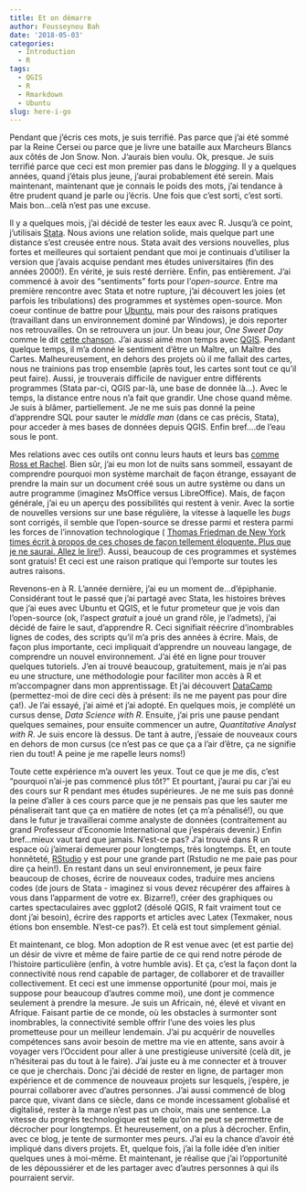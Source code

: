 ```yaml
---
title: Et on démarre
author: Fousseynou Bah
date: '2018-05-03'
categories:
  - Introduction
  - R
tags:
  - QGIS
  - R
  - Rmarkdown
  - Ubuntu
slug: here-i-go
---
```


Pendant que j'écris ces mots, je suis terrifié.
Pas parce que j'ai été sommé par la Reine Cersei ou parce que je livre une bataille aux Marcheurs Blancs aux côtés de Jon Snow.
Non.
J'aurais bien voulu.
Ok, presque.
Je suis terrifié parce que ceci est mon premier pas dans le *blogging*.
Il y a quelques années, quand j'étais plus jeune, j'aurai probablement été serein.
Mais maintenant, maintenant que je connais le poids des mots, j'ai tendance à être prudent quand je parle ou j'écris.
Une fois que c'est sorti, c'est sorti.
Mais bon...celà n'est pas une excuse.

Il y a quelques mois, j'ai décidé de tester les eaux avec R.
Jusqu'à ce point, j'utilisais [Stata](https://www.stata.com/).
Nous avions une relation solide, mais quelque part une distance s'est creusée entre nous.
Stata avait des versions nouvelles, plus fortes et meilleures qui sortaient pendant que moi je continuais d'utiliser la version que j'avais acquise pendant mes études universitaires (fin des années 2000!).
En vérité, je suis resté derrière.
Enfin, pas entièrement.
J'ai commencé à avoir des "sentiments" forts pour l'*open-source*.
Entre ma première rencontre avec Stata et notre rupture, j'ai découvert les joies (et parfois les tribulations) des programmes et systèmes open-source.
Mon coeur continue de battre pour [Ubuntu](https://www.ubuntu.com/), mais pour des raisons pratiques (travaillant dans un environnement dominé par Windows), je dois reporter nos retrouvailles.
On se retrouvera un jour.
Un beau jour, _One Sweet Day_ comme le dit [cette chanson](https://www.youtube.com/watch?v=UXxRyNvTPr8).
J'ai aussi aimé mon temps avec [QGIS](https://qgis.org/en/site/).
Pendant quelque temps, il m'a donné le sentiment d'être un Maître, un Maître des Cartes.
Malheureusement, en dehors des projets où il me fallait des cartes, nous ne trainions pas trop ensemble (après tout, les cartes sont tout ce qu'il peut faire).
Aussi, je trouverais difficile de naviguer entre différents programmes (Stata par-ci, QGIS par-là, une base de donnée là...).
Avec le temps, la distance entre nous n'a fait que grandir.
Une chose quand même.
Je suis à blâmer, partiellement.
Je ne me suis pas donné la peine d'apprendre SQL pour sauter le *middle man* (dans ce cas précis, Stata), pour acceder à mes bases de données depuis QGIS.
Enfin bref....de l'eau sous le pont.

Mes relations avec ces outils ont connu leurs hauts et leurs bas [comme Ross et Rachel](https://www.youtube.com/watch?v=DQuAsShq68Q).
Bien sûr, j'ai eu mon lot de nuits sans sommeil, essayant de comprendre pourquoi mon système marchait de façon étrange, essayant de prendre  la main sur un document créé sous un autre système ou dans un autre programme (imaginez MsOffice versus LibreOffice).
Mais, de façon générale, j'ai eu un aperçu des possibilités qui restent à venir.
Avec la sortie de nouvelles versions sur une base régulière, la vitesse à laquelle les *bugs* sont corrigés, il semble que l'open-source se dresse parmi et restera parmi les forces de l'innovation technologique ( [Thomas Friedman de New York times écrit à propos de ces choses de façon tellement éloquente. Plus que je ne saurai. Allez le lire!](https://www.nytimes.com/column/thomas-l-friedman)).
Aussi, beaucoup de ces programmes et systèmes sont gratuis!
Et ceci est une raison pratique qui l'emporte sur toutes les autres raisons.

Revenons-en à R.
L'année dernière, j'ai eu un moment de...d'épiphanie.
Considérant tout le passé que j'ai partagé avec Stata, les histoires brèves que j'ai eues avec Ubuntu et QGIS, et le futur prometeur que je vois dan l'open-source (ok, l'aspect *gratuit* a joué un grand rôle, je l'admets), j'ai décidé de faire le saut, d'apprendre R.
Ceci signifiait réécrire d'inombrables lignes de codes, des scripts qu'il m'a pris des années à écrire.
Mais, de façon plus importante, ceci impliquait d'apprendre un nouveau langage, de comprendre un nouvel environnement.
J'ai été en ligne pour trouver quelques tutoriels.
J'en ai trouvé beaucoup, gratuitement, mais je n'ai pas eu une structure, une méthodologie pour faciliter mon accès à R et m'accompagner dans mon apprentissage. 
Et j'ai découvert [DataCamp](http://datacamp.com/) (permettez-moi de dire ceci dès à présent: ils ne me payent pas pour dire ça!).
Je l'ai essayé, j'ai aimé et j'ai adopté.
En quelques mois, je complété un cursus dense, *Data Science with R*.
Ensuite, j'ai pris une pause pendant quelques semaines, pour ensuite commencer un autre, *Quantitative Analyst with R*.
Je suis encore là dessus.
De tant à autre, j'essaie de nouveaux cours en dehors de mon cursus (ce n'est pas ce que ça a l'air d'être, ça ne signifie rien du tout! A peine je me rapelle leurs noms!)


Toute cette expérience m'a ouvert les yeux.
Tout ce que je me dis, c'est "pourquoi n'ai-je pas commencé plus tôt?"
Et pourtant, j'aurai pu car j'ai eu des cours sur R pendant mes études supérieures.
Je ne me suis pas donné la peine d'aller à ces cours parce que je ne pensais pas que les sauter me pénaliserait tant que ça en matière de notes (et ça m'a pénalisé!), ou que dans le futur je travaillerai comme analyste de données (contraitement au grand Professeur d'Economie International que j'espérais devenir.)
Enfin bref...mieux vaut tard que jamais.
N'est-ce pas?
J'ai trouvé dans R un espace où j'aimerai demeurer pour longtemps, très longtemps.
Et, en toute honnêteté, [RStudio](https://www.rstudio.org/) y est pour une grande part (Rstudio ne me paie pas pour dire ça hein!).
En restant dans un seul environnement, je peux faire beaucoup de choses, écrire de nouveaux codes, traduire mes anciens codes (de jours de Stata - imaginez si vous devez récupérer des affaires à vous dans l'apparment de votre ex. Bizarre!), créer des graphiques ou cartes spectaculaires avec ggplot2 (désolé QGIS, R fait vraiment tout ce dont j'ai besoin), écrire des rapports et articles avec Latex (Texmaker, nous étions bon ensemble. N'est-ce pas?).
Et celà est tout simplement génial.

Et maintenant, ce blog.
Mon adoption de R est venue avec (et est partie de) un désir de vivre et même de faire partie de ce qui rend notre pérode de l'histoire particulière (enfin, à votre humble avis).
Et ça, c'est la façon dont la connectivité nous rend capable de partager, de collaborer et de travailler collectivement.
Et ceci est une immense opportunité (pour moi, mais je suppose pour beaucoup d'autres comme moi), une dont je commence seulement à prendre la mesure.
Je suis un Africain, né, élevé et vivant en Afrique.
Faisant partie de ce monde, où les obstacles à surmonter sont inombrables, la connectivité semble offrir l'une des voies les plus prometteuse pour un meilleur lendemain.
J'ai pu acquérir de nouvelles compétences sans avoir besoin de mettre ma vie en attente, sans avoir à voyager vers l'Occident pour aller à une prestigieuse université (celà dit, je n'hésiterai pas du tout à le faire).
J'ai juste eu à me connecter et à trouver ce que je cherchais.
Donc j'ai décidé de rester en ligne, de partager mon expérience et de commence de nouveaux projets sur lesquels, j'espère, je pourrai collaborer avec d'autres personnes.
J'ai aussi commencé de blog parce que, vivant dans ce siècle, dans ce monde incessament globalisé et digitalisé, rester à la marge n'est pas un choix, mais une sentence.
La vitesse du progrès technologique est telle qu'on ne peut se permettre de décrocher pour longtemps.
Et heureusement, on a plus à décrocher.
Enfin, avec ce blog, je tente de surmonter mes peurs.
J'ai eu la chance d'avoir été impliqué dans divers projets.
Et, quelque fois, j'ai la folle idée d'en initier quelques unes à moi-même.
Et maintenant, je réalise que j'ai l'opportunité de les dépoussiérer et de les partager avec d'autres personnes à qui ils pourraient servir.